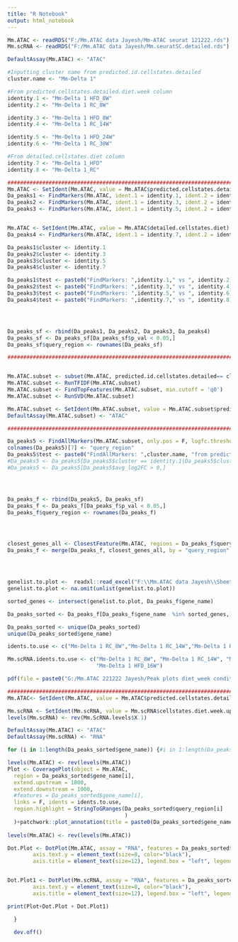 ---
title: "R Notebook"
output: html_notebook
---

```{r}

Mm.ATAC <- readRDS("F:/Mm.ATAC data Jayesh/Mm-ATAC seurat 121222.rds")
Mm.scRNA <- readRDS("F:/Mm.ATAC data Jayesh/Mm.seuratSC.detailed.rds")

DefaultAssay(Mm.ATAC) <- "ATAC"

#Inputting cluster name from predicted.id.cellstates.detailed
cluster.name <- "Mm-Delta 1"

#From predicted.cellstates.detailed.diet.week column
identity.1 <- "Mm-Delta 1 HFD_8W"
identity.2 <- "Mm-Delta 1 RC_8W"

identity.3 <- "Mm-Delta 1 HFD_8W"
identity.4 <- "Mm-Delta 1 RC_14W"

identity.5 <- "Mm-Delta 1 HFD_24W"
identity.6 <- "Mm-Delta 1 RC_30W"

#From detailed.cellstates.diet column
identity.7 <- "Mm-Delta 1_HFD"
identity.8 <- "Mm-Delta 1_RC"

#####################################################################################################################
Mm.ATAC <- SetIdent(Mm.ATAC, value = Mm.ATAC$predicted.cellstates.detailed.diet.week)
Da_peaks1 <- FindMarkers(Mm.ATAC, ident.1 = identity.1, ident.2 = identity.2, logfc.threshold = 0.25, only.pos = F)
Da_peaks2 <- FindMarkers(Mm.ATAC, ident.1 = identity.3, ident.2 = identity.4, logfc.threshold = 0.25, only.pos = F)
Da_peaks3 <- FindMarkers(Mm.ATAC, ident.1 = identity.5, ident.2 = identity.6, logfc.threshold = 0.25, only.pos = F)


Mm.ATAC <- SetIdent(Mm.ATAC, value = Mm.ATAC$detailed.cellstates.diet)
Da_peaks4 <- FindMarkers(Mm.ATAC, ident.1 = identity.7, ident.2 = identity.8, logfc.threshold = 0.25, only.pos = F)

Da_peaks1$cluster <- identity.1
Da_peaks2$cluster <- identity.3
Da_peaks3$cluster <- identity.5
Da_peaks4$cluster <- identity.7

Da_peaks1$test <- paste0("FindMarkers: ",identity.1," vs ", identity.2)
Da_peaks2$test <- paste0("FindMarkers: ",identity.3," vs ", identity.4)
Da_peaks3$test <- paste0("FindMarkers: ",identity.5," vs ", identity.6)
Da_peaks4$test <- paste0("FindMarkers: ",identity.7," vs ", identity.8)




Da_peaks_sf <- rbind(Da_peaks1, Da_peaks2, Da_peaks3, Da_peaks4)
Da_peaks_sf <- Da_peaks_sf[Da_peaks_sf$p_val < 0.05,]
Da_peaks_sf$query_region <- rownames(Da_peaks_sf)

##########################################################################################################


Mm.ATAC.subset <- subset(Mm.ATAC, predicted.id.cellstates.detailed== cluster.name)
Mm.ATAC.subset <- RunTFIDF(Mm.ATAC.subset)
Mm.ATAC.subset <- FindTopFeatures(Mm.ATAC.subset, min.cutoff = 'q0')
Mm.ATAC.subset <- RunSVD(Mm.ATAC.subset)

Mm.ATAC.subset <- SetIdent(Mm.ATAC.subset, value = Mm.ATAC.subset$predicted.cellstates.detailed.diet.week)
DefaultAssay(Mm.ATAC.subset) <- "ATAC"

###########################################################################################################

Da_peaks5 <- FindAllMarkers(Mm.ATAC.subset, only.pos = F, logfc.threshold = 0.25)
colnames(Da_peaks5)[7] <- "query_region"
Da_peaks5$test <- paste0("FindAllMarkers: ",cluster.name, "from predicted.cellstates.detailed.diet.week")
#Da_peaks5 <- Da_peaks5[Da_peaks5$cluster == identity.1|Da_peaks5$cluster == identity.3|Da_peaks5$cluster == identity.5,]
#Da_peaks5 <- Da_peaks5[Da_peaks5$avg_log2FC > 0,]




Da_peaks_f <- rbind(Da_peaks5, Da_peaks_sf)
Da_peaks_f <- Da_peaks_f[Da_peaks_f$p_val < 0.05,]
Da_peaks_f$query_region <- rownames(Da_peaks_f)




closest_genes_all <- ClosestFeature(Mm.ATAC, regions = Da_peaks_f$query_region)
Da_peaks_f <- merge(Da_peaks_f, closest_genes_all, by = "query_region", all = T)




genelist.to.plot <-  readxl::read_excel("F:\\Mm.ATAC data Jayesh\\Sheets\\Mm.ATAC genes for peak plots for clusters.xlsx", sheet = "Mm-Delta 1")
genelist.to.plot <- na.omit(unlist(genelist.to.plot))

sorted_genes <- intersect(genelist.to.plot, Da_peaks_f$gene_name)


```

```{r}
Da_peaks_sorted <- Da_peaks_f[Da_peaks_f$gene_name  %in% sorted_genes,]

Da_peaks_sorted <- unique(Da_peaks_sorted)
unique(Da_peaks_sorted$gene_name)
```




```{r}
idents.to.use <- c("Mm-Delta 1 RC_8W","Mm-Delta 1 RC_14W","Mm-Delta 1 RC_30W", "Mm-Delta 1 HFD_8W", "Mm-Delta 1 HFD_24W")

Mm.scRNA.idents.to.use <- c("Mm-Delta 1 RC_8W", "Mm-Delta 1 RC_14W", "Mm-Delta 1 RC_22W", "Mm-Delta 1 HFD_8W", 
                            "Mm-Delta 1 HFD_16W")

pdf(file = paste0("G:/Mm.ATAC 221222 Jayesh/Peak plots diet_week condition/Mm.Delta 1/Mm.Delta1_test10_genes_from_metascape.pdf"), width = 17, height = 6.5)

################################################################################################################################
Mm.ATAC<- SetIdent(Mm.ATAC, value = Mm.ATAC$predicted.cellstates.detailed.diet.week)

Mm.scRNA <- SetIdent(Mm.scRNA, value = Mm.scRNA$cellstates.diet.week.updated)
levels(Mm.scRNA) <- rev(Mm.ScRNA.levels$X.1)

DefaultAssay(Mm.ATAC) <- "ATAC"
DefaultAssay(Mm.scRNA) <- "RNA"

for (i in 1:length(Da_peaks_sorted$gene_name)) {#i in 1:length(Da_peaks_sorted$gene_name

levels(Mm.ATAC) <- rev(levels(Mm.ATAC))
Plot <- CoveragePlot(object = Mm.ATAC,
  region = Da_peaks_sorted$gene_name[i],
  extend.upstream = 1000,
  extend.downstream = 1000,
  #features = Da_peaks_sorted$gene_name[i], 
  links = F, idents = idents.to.use, 
  region.highlight = StringToGRanges(Da_peaks_sorted$query_region[i]
                                     )
  )+patchwork::plot_annotation(title = paste0(Da_peaks_sorted$gene_name[i]," ",Da_peaks_sorted$type[i]," ",Da_peaks_sorted$query_region[i]," ", Da_peaks_sorted$gene_biotype[i]))
  
levels(Mm.ATAC) <- rev(levels(Mm.ATAC))

Dot.Plot <- DotPlot(Mm.ATAC, assay = "RNA", features = Da_peaks_sorted$gene_name[i],idents = idents.to.use, scale.min = 0, scale.max = 100, dot.scale = 15, cols = c("cyan", "red")) +theme(axis.text.x = element_text(size=8, angle=45, hjust=1, color="black"),
        axis.text.y = element_text(size=8, color="black"),
        axis.title = element_text(size=12), legend.box = "left", legend.box.just = "left", legend.position = "top", legend.title = element_text(size = 8), legend.text  = element_text(size=6))+ ggtitle("Mm-scATAC seq RNA assay") 


Dot.Plot1 <- DotPlot(Mm.scRNA, assay = "RNA", features = Da_peaks_sorted$gene_name[i],idents = Mm.scRNA.idents.to.use, scale.min = 0, scale.max = 100, dot.scale = 15, cols = c("cyan", "red")) +theme(axis.text.x = element_text(size=8, angle=45, hjust=1, color="black"),
        axis.text.y = element_text(size=8, color="black"),
        axis.title = element_text(size=12), legend.box = "left", legend.box.just = "left", legend.position = "top", legend.title = element_text(size = 8), legend.text  = element_text(size=6))+ ggtitle( "Mm-scRNA seq RNA assay") 

print(Plot+Dot.Plot + Dot.Plot1)

  }

  dev.off()
  
```





